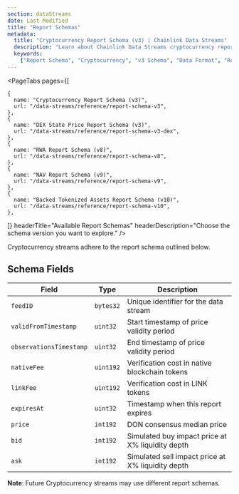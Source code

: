 ```yaml
---
section: dataStreams
date: Last Modified
title: "Report Schemas"
metadata:
  title: "Cryptocurrency Report Schema (v3) | Chainlink Data Streams"
  description: "Learn about Chainlink Data Streams cryptocurrency report schema (v3), including fields, encoding, and examples to integrate market data into your applications."
  keywords:
    ["Report Schema", "Cryptocurrency", "v3 Schema", "Data Format", "Report Structure", "Liquidity-Weighted", "Bid-Ask"]
---
```



<DataStreams section="dsNotes" />

<PageTabs
  pages={[

    {
      name: "Cryptocurrency Report Schema (v3)",
      url: "/data-streams/reference/report-schema-v3",
    },
    {
      name: "DEX State Price Report Schema (v3)",
      url: "/data-streams/reference/report-schema-v3-dex",
    },
    {
      name: "RWA Report Schema (v8)",
      url: "/data-streams/reference/report-schema-v8",
    },
    {
      name: "NAV Report Schema (v9)",
      url: "/data-streams/reference/report-schema-v9",
    },
    {
      name: "Backed Tokenized Assets Report Schema (v10)",
      url: "/data-streams/reference/report-schema-v10",
    },

]}
headerTitle="Available Report Schemas"
headerDescription="Choose the schema version you want to explore."
/>

Cryptocurrency streams adhere to the report schema outlined below.

## Schema Fields

| Field                   | Type      | Description                                       |
| ----------------------- | --------- | ------------------------------------------------- |
| `feedID`                | `bytes32` | Unique identifier for the data stream             |
| `validFromTimestamp`    | `uint32`  | Start timestamp of price validity period          |
| `observationsTimestamp` | `uint32`  | End timestamp of price validity period            |
| `nativeFee`             | `uint192` | Verification cost in native blockchain tokens     |
| `linkFee`               | `uint192` | Verification cost in LINK tokens                  |
| `expiresAt`             | `uint32`  | Timestamp when this report expires                |
| `price`                 | `int192`  | DON consensus median price                        |
| `bid`                   | `int192`  | Simulated buy impact price at X% liquidity depth  |
| `ask`                   | `int192`  | Simulated sell impact price at X% liquidity depth |

**Note**: Future Cryptocurrency streams may use different report schemas.
